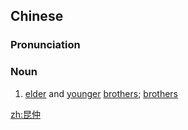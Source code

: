 ==Chinese==
{{zh-forms}}

===Pronunciation===
{{zh-pron
|m=kūnzhòng
|c=kwan1 zung6
|cat=n
}}

===Noun===
{{zh-noun}}

# {{lb|zh|archaic}} [[elder]] and [[younger]] [[brother]]s; [[brother]]s

[[zh:昆仲]]